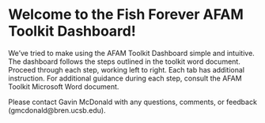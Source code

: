 # Welcome to the Fish Forever AFAM Toolkit Dashboard!

We've tried to make using the AFAM Toolkit Dashboard simple and intuitive. The dashboard follows the steps outlined in the toolkit word document. Proceed through each step, working left to right. Each tab has additional instruction. For additional guidance during each step, consult the AFAM Toolkit Microsoft Word document.

Please contact Gavin McDonald with any questions, comments, or feedback (gmcdonald@bren.ucsb.edu).

